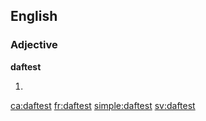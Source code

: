 ==English==

===Adjective===
'''daftest'''

# {{en-superlative of|daft}}

[[ca:daftest]]
[[fr:daftest]]
[[simple:daftest]]
[[sv:daftest]]